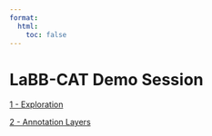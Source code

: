 ```yaml
---
format:
  html:
    toc: false
---
```

# LaBB-CAT Demo Session

[1 - Exploration](1-exploration.qmd)

[2 - Annotation Layers](2-kayers.qmd)
